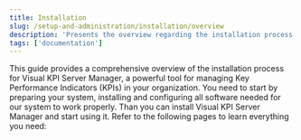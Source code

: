 ```yaml
---
title: Installation
slug: /setup-and-administration/installation/overview
description: 'Presents the overview regarding the installation process and links the available pages.'
tags: ['documentation']
---
```


This guide provides a comprehensive overview of the installation process for Visual KPI Server Manager, a powerful tool for managing Key Performance Indicators (KPIs) in your organization. You need to start by preparing your system, installing and configuring all software needed for our system to work properly. Than you can install Visual KPI Server Manager and start using it. Refer to the following pages to learn everything you need:


<CardList cols={2}>
  <Card 
    title="Prepare your system"
    link="/setup-and-administration/installation/prepare-your-system"
  />
  <Card 
    title="Install Visual KPI Server Manager" 
    link="/setup-and-administration/installation/install-visual-kpi"
  />
  <Card 
    title="Website and Virtual Directory Structure" 
    link="/setup-and-administration/installation/website-and-virtual-directory-structure"
  />
  <Card 
    title="System update" 
    link="/docs/setup-and-administration/installation/system-update"
  />
</CardList>